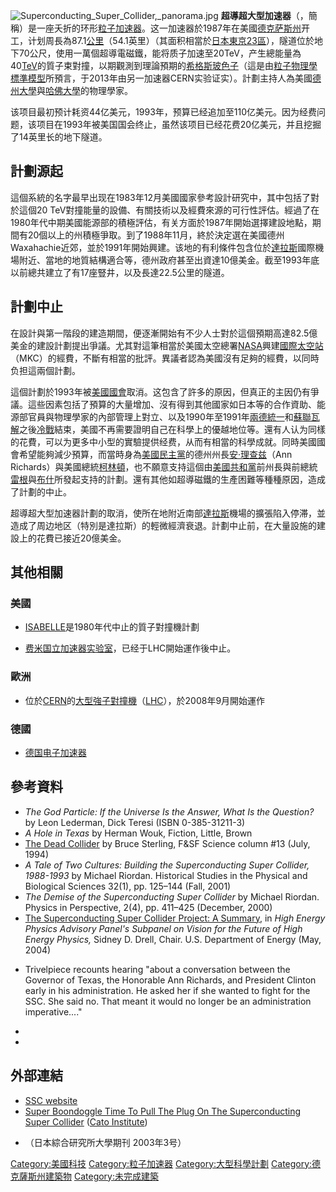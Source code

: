 [[File:Superconducting_Super_Collider,_panorama.jpg|thumb]]
'''超導超大型加速器'''（{{lang|en|'''Superconducting Super Collider'''}}，簡稱{{lang|en|'''SSC'''}}）是一座夭折的环形[[粒子加速器|粒子加速器]]。这一加速器於1987年在美國[[德克萨斯州|德克萨斯州]]开工，计划周長為87.1[[公里|公里]]（54.1英里）（其面积相當於[[日本|日本]][[東京23區|東京23區]]），隧道位於地下70公尺，使用一萬個超導電磁鐵，能将质子加速至20TeV，产生總能量為40[[TeV|TeV]]的質子束對撞，以期觀測到理論預期的[[希格斯玻色子|希格斯玻色子]]（這是由[[粒子物理學|粒子物理學]][[標準模型|標準模型]]所預言，于2013年由另一加速器CERN实验证实）。計劃主持人為美國[[德州大學|德州大學]]與[[哈佛大學|哈佛大學]]的物理學家{{le|罗伊·施韦特斯|Roy Schwitters}}。

该项目最初预计耗资44亿美元，1993年，预算已经追加至110亿美元。因为经费问题，该项目在1993年被美国国会终止，虽然该项目已经花费20亿美元，并且挖掘了14英里长的地下隧道。

== 計劃源起 ==

這個系統的名字最早出现在1983年12月美國國家參考設計研究中，其中包括了對於這個20 TeV對撞能量的設備、有關技術以及經費來源的可行性評估。經過了在1980年代中期美國能源部的積極評估，有关方面於1987年開始選擇建設地點，期間有20個以上的州積極爭取。到了1988年11月，終於決定選在美國德州Waxahachie近郊，並於1991年開始興建。该地的有利條件包含位於[[達拉斯|達拉斯]]國際機場附近、當地的地質結構適合等，德州政府甚至出資達10億美金。截至1993年底以前總共建立了有17座豎井，以及長達22.5公里的隧道。

== 計劃中止 ==

在設計與第一階段的建造期間，便逐漸開始有不少人士對於這個預期高達82.5億美金的建設計劃提出爭議。尤其對這筆相當於美國太空總署[[NASA|NASA]]興建[[國際太空站|國際太空站]]（MKC）的經費，不斷有相當的批評。異議者認為美國沒有足夠的經費，以同時负担這兩個計劃。

這個計劃於1993年被[[美國國會|美國國會]]取消。这包含了許多的原因，但真正的主因仍有爭議。這些因素包括了預算的大量增加、沒有得到其他國家如日本等的合作資助、能源部官員與物理學家的內部管理上對立、以及1990年至1991年[[兩德統一|兩德統一]]和[[蘇聯瓦解|蘇聯瓦解]]之後[[冷戰|冷戰]]結束，美國不再需要證明自己在科學上的優越地位等。還有人认为同樣的花費，可以为更多中小型的實驗提供经费，从而有相當的科學成就。同時美國國會希望能夠減少預算，而當時身為[[美國民主黨|美國民主黨]]的德州州長[[安·理查兹|安·理查兹]]（Ann Richards）與美國總統[[比尔·克林顿|柯林頓]]，也不願意支持這個由[[美國共和黨|美國共和黨]]前州長與前總統[[雷根|雷根]]與[[乔治·赫伯特·沃克·布什|布什]]所發起支持的計劃。還有其他如超導磁鐵的生產困難等種種原因，造成了計劃的中止。

超導超大型加速器計劃的取消，使所在地附近南部[[達拉斯|達拉斯]]機場的擴張陷入停滞，並造成了周边地区（特別是達拉斯）的輕微經濟衰退。計劃中止前，在大量設施的建設上的花費已接近20億美金。

== 其他相關 ==
=== 美國 ===
*[[ISABELLE|ISABELLE]]是1980年代中止的質子對撞機計劃<br />

*[[费米国立加速器实验室|费米国立加速器实验室]]，已经于LHC開始運作後中止。

=== 歐洲 ===
*位於[[CERN|CERN]]的[[大型強子對撞機|大型強子對撞機]]（[[LHC|LHC]]），於2008年9月開始運作

=== 德國 ===
*[[德国电子加速器|德国电子加速器]]

== 參考資料 ==
* ''The God Particle: If the Universe Is the Answer, What Is the Question?'' by Leon Lederman, Dick Teresi (ISBN 0-385-31211-3)
* ''A Hole in Texas'' by Herman Wouk, Fiction, Little, Brown
* [https://web.archive.org/web/20021118195246/http://www.eff.org/Misc/Publications/Bruce_Sterling/FSF_columns/fsf.13 The Dead Collider] by Bruce Sterling, F&SF Science column #13 (July, 1994)
* ''A Tale of Two Cultures: Building the Superconducting Super Collider, 1988-1993'' by Michael Riordan. Historical Studies in the Physical and Biological Sciences 32(1), pp. 125–144 (Fall, 2001)
* ''The Demise of the Superconducting Super Collider'' by Michael Riordan. Physics in Perspective, 2(4), pp. 411–425 (December, 2000)
* [https://web.archive.org/web/19990902043623/http://www.hep.net/documents/drell/apendixa.html The Superconducting Super Collider Project: A Summary], in ''High Energy Physics Advisory Panel's Subpanel on Vision for the Future of High Energy Physics,'' Sidney D. Drell, Chair. U.S. Department of Energy (May, 2004)
* {{note|treasons}}{{cite web | author=Alvin W. Trivelpiece | title=Some Observations on DOE’s Role in Megascience | publisher=History of Physics Forum, American Physical Society | year=2005 | url=http://www.aps.org/units/fhp/FHPnews/loader.cfm?url=/commonspot/security/getfile.cfm&PageID=67517 }}{{dead link|date=2018年1月 |bot=InternetArchiveBot |fix-attempted=yes }} Trivelpiece recounts hearing "about a conversation between the Governor of Texas, the Honorable Ann Richards, and President Clinton early in his administration. He asked her if she wanted to fight for the SSC. She said no. That meant it would no longer be an administration imperative...."
* {{note|reasons}}{{cite journal
 | author = Jeffrey Mervis and Charles Seife
 | title = '''Lots of reasons, but few lessons'''
 | journal = Science
 | volume = 302
 | issue = 5642
 | pages = 38-40
 | url = http://www.sciencemag.org/cgi/search?volume=302&firstpage=38&search_citation-search.x=0&search_citation-search.y=0&search_citation-search=search
 |date=3 October 2003}}
* {{note|reasons}}{{cite journal
 | author = Jeffrey Mervis
 | title = ''' Scientists are long gone, but bitter memories remain'''
 | journal = Science
 | volume = 302
 | issue = 5642
 | pages = 40-41
 | url = http://www.sciencemag.org/cgi/search?volume=302&firstpage=40&search_citation-search.x=0&search_citation-search.y=0&search_citation-search=search
 |date=3 October 2003}}

== 外部連結 ==
*[https://web.archive.org/web/20060820060148/http://www.hep.net/ssc/ SSC website]
*[http://www.cato.org/pubs/briefs/bp-016.html Super Boondoggle Time To Pull The Plug On The Superconducting Super Collider] ([[Cato_Institute|Cato Institute]])
*{{lang|ja|[http://www.kek.jp/sokendai/accl/hirata2003_3.html SSC計画中止にみる大型科学の問題]}} （日本綜合研究所大學期刊 2003年3号）

[[Category:美國科技|Category:美國科技]]
[[Category:粒子加速器|Category:粒子加速器]]
[[Category:大型科學計劃|Category:大型科學計劃]]
[[Category:德克薩斯州建築物|Category:德克薩斯州建築物]]
[[Category:未完成建築|Category:未完成建築]]